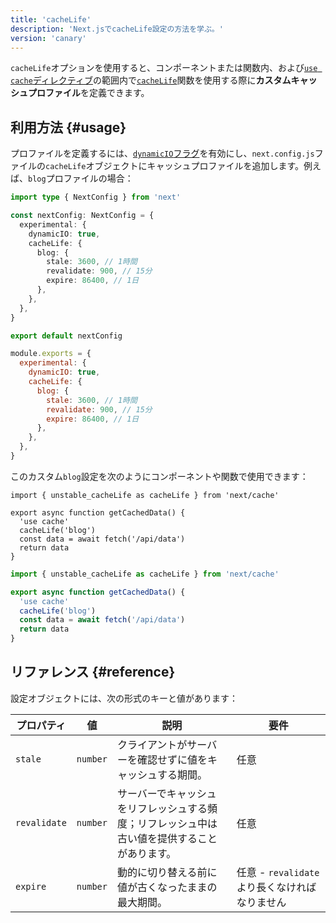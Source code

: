 ```yaml
---
title: 'cacheLife'
description: 'Next.jsでcacheLife設定の方法を学ぶ。'
version: 'canary'
---
```


`cacheLife`オプションを使用すると、コンポーネントまたは関数内、および[`use cache`ディレクティブ](/docs/app/api-reference/directives/use-cache)の範囲内で[`cacheLife`](/docs/app/api-reference/functions/cacheLife)関数を使用する際に**カスタムキャッシュプロファイル**を定義できます。

## 利用方法 {#usage}

プロファイルを定義するには、[`dynamicIO`フラグ](/docs/app/api-reference/next-config-js/dynamicIO)を有効にし、`next.config.js`ファイルの`cacheLife`オブジェクトにキャッシュプロファイルを追加します。例えば、`blog`プロファイルの場合：

<Tabs>
<TabItem value="ts" label="TypeScript">

```ts title="next.config.ts" switcher
import type { NextConfig } from 'next'

const nextConfig: NextConfig = {
  experimental: {
    dynamicIO: true,
    cacheLife: {
      blog: {
        stale: 3600, // 1時間
        revalidate: 900, // 15分
        expire: 86400, // 1日
      },
    },
  },
}

export default nextConfig
```

</TabItem>
<TabItem value="js" label="JavaScript">

```js title="next.config.js" switcher
module.exports = {
  experimental: {
    dynamicIO: true,
    cacheLife: {
      blog: {
        stale: 3600, // 1時間
        revalidate: 900, // 15分
        expire: 86400, // 1日
      },
    },
  },
}
```

</TabItem>
</Tabs>

このカスタム`blog`設定を次のようにコンポーネントや関数で使用できます：

<Tabs>
<TabItem value="tsx" label="TypeScript">

```tsx title="app/actions.ts" highlight={4,5} switcher
import { unstable_cacheLife as cacheLife } from 'next/cache'

export async function getCachedData() {
  'use cache'
  cacheLife('blog')
  const data = await fetch('/api/data')
  return data
}
```

</TabItem>
<TabItem value="jsx" label="JavaScript">

```jsx title="app/actions.js" highlight={4,5} switcher
import { unstable_cacheLife as cacheLife } from 'next/cache'

export async function getCachedData() {
  'use cache'
  cacheLife('blog')
  const data = await fetch('/api/data')
  return data
}
```

</TabItem>
</Tabs>

## リファレンス {#reference}

設定オブジェクトには、次の形式のキーと値があります：

| **プロパティ** | **値**   | **説明**                                                                                     | **要件**                                      |
| -------------- | -------- | -------------------------------------------------------------------------------------------- | --------------------------------------------- |
| `stale`        | `number` | クライアントがサーバーを確認せずに値をキャッシュする期間。                                   | 任意                                          |
| `revalidate`   | `number` | サーバーでキャッシュをリフレッシュする頻度；リフレッシュ中は古い値を提供することがあります。 | 任意                                          |
| `expire`       | `number` | 動的に切り替える前に値が古くなったままの最大期間。                                           | 任意 - `revalidate`より長くなければなりません |
